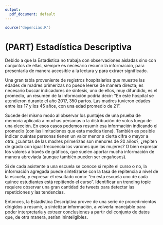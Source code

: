 ---
output:
  pdf_document: default
---

```{r message=FALSE, warning=FALSE, include=FALSE}
source("depencias.R")
```

# (PART) Estadística Descriptiva {-}

<!-- # Estadística Descriptiva {.unnumbered} -->

Debido a que la Estadística no trabaja con observaciones aisladas sino con conjuntos de ellas, siempre es necesario resumir la información, para presentarla de manera accesible a la lectura y para extraer significado.

Una gran tabla proveniente de registros hospitalarios que muestre las edades de madres primerizas no puede leerse de manera directa; es necesario buscar indicadores de síntesis, uno de ellos, muy difundido, es el promedio, un resumen de la información podría decir: "En este hospital se atendieron durante el año 2017, 350 partos. Las madres tuvieron edades entre los 17 y los 45 años, con una edad promedio de 21".

Sucede del mismo modo al observar los puntajes de una prueba de memoria aplicada a muchas personas o la distribución de votos luego de una elección. En esos casos podemos resumir esa información indicando el promedio (con las limitaciones que esta medida tiene). También es posible indicar cuántas personas tienen un valor menor a cierta cifra o mayor a otra: ¿cuántas de las madres primerizas son menores de 20 años?, ¿repiten de grado con igual frecuencia los varones que las mujeres? O bien expresar los valores a través de gráficos, que suelen aportar mucha información de manera abreviada (aunque también pueden ser engañosos).

Si de cada asistente a una escuela se conoce si repite el curso o no, la información agregada puede sintetizarse con la tasa de repitencia a nivel de la escuela, y expresar el resultado como: "en esta escuela uno de cada quince estudiantes está repitiendo el curso". Identificar un trending topic requiere observar una gran cantidad de tweets para detectar las repeticiones y las tendencias.

Entonces, la Estadística Descriptiva provee de una serie de procedimientos dirigidos a resumir, a sintetizar información, a volverla manejable para poder interpretarla y extraer conclusiones a partir del conjunto de datos que, de otra manera, serían ininteligibles.

